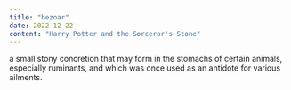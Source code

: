 ```yaml
---
title: "bezoar"
date: 2022-12-22
content: "Harry Potter and the Sorceror's Stone"
---
```


a small stony concretion that may form in the stomachs of certain animals, especially ruminants, and which was once used as an antidote for various ailments.
